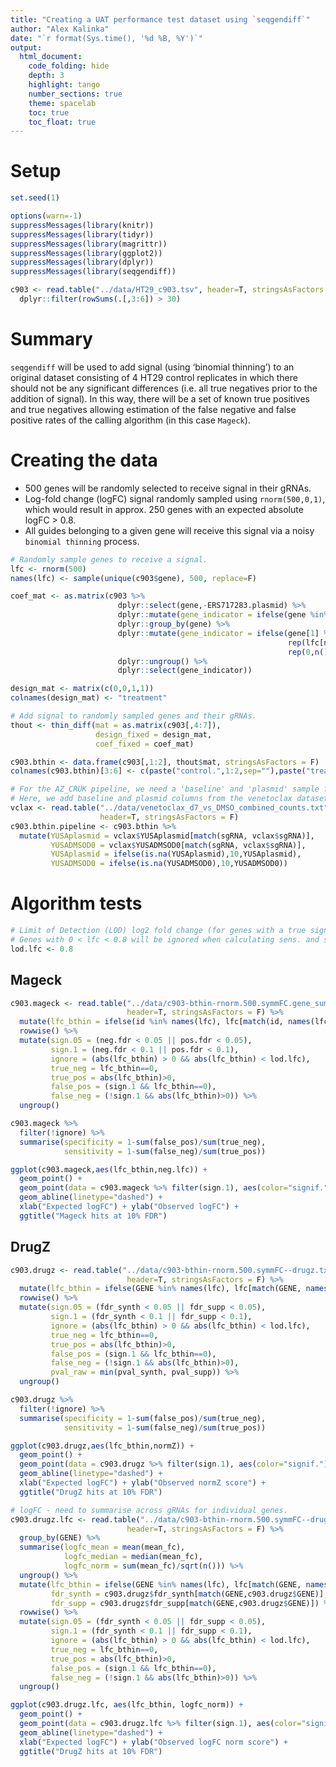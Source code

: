 ```yaml
---
title: "Creating a UAT performance test dataset using `seqgendiff`"
author: "Alex Kalinka"
date: "`r format(Sys.time(), '%d %B, %Y')`"
output:
  html_document:
    code_folding: hide
    depth: 3
    highlight: tango
    number_sections: true
    theme: spacelab
    toc: true
    toc_float: true
---
```


# Setup

```r
set.seed(1)

options(warn=-1)
suppressMessages(library(knitr))
suppressMessages(library(tidyr))
suppressMessages(library(magrittr))
suppressMessages(library(ggplot2))
suppressMessages(library(dplyr))
suppressMessages(library(seqgendiff))

c903 <- read.table("../data/HT29_c903.tsv", header=T, stringsAsFactors = F)[,c(1:7)] %>%
  dplyr::filter(rowSums(.[,3:6]) > 30)

```

# Summary

`seqgendiff` will be used to add signal (using 'binomial thinning') to an original dataset consisting of 4 HT29 control replicates in which there should not be any significant differences (i.e. all true negatives prior to the addition of signal). In this way, there will be a set of known true positives and true negatives allowing estimation of the false negative and false positive rates of the calling algorithm (in this case `Mageck`).

# Creating the data

* 500 genes will be randomly selected to receive signal in their gRNAs.
* Log-fold change (logFC) signal randomly sampled using `rnorm(500,0,1)`, which would result in approx. 250 genes with an expected absolute logFC > 0.8.
* All guides belonging to a given gene will receive this signal via a noisy `binomial thinning` process.

```r
# Randomly sample genes to receive a signal.
lfc <- rnorm(500)
names(lfc) <- sample(unique(c903$gene), 500, replace=F)

coef_mat <- as.matrix(c903 %>%
                        dplyr::select(gene,-ERS717283.plasmid) %>%
                        dplyr::mutate(gene_indicator = ifelse(gene %in% names(lfc),1,0)) %>%
                        dplyr::group_by(gene) %>%
                        dplyr::mutate(gene_indicator = ifelse(gene[1] %in% names(lfc),
                                                              rep(lfc[names(lfc)==gene[1]],n()),
                                                              rep(0,n()))) %>%
                        dplyr::ungroup() %>%
                        dplyr::select(gene_indicator))

design_mat <- matrix(c(0,0,1,1))
colnames(design_mat) <- "treatment"

# Add signal to randomly sampled genes and their gRNAs.
thout <- thin_diff(mat = as.matrix(c903[,4:7]), 
                   design_fixed = design_mat, 
                   coef_fixed = coef_mat)

c903.bthin <- data.frame(c903[,1:2], thout$mat, stringsAsFactors = F)
colnames(c903.bthin)[3:6] <- c(paste("control.",1:2,sep=""),paste("treat.",1:2,sep=""))

```

```r
# For the AZ_CRUK pipeline, we need a 'baseline' and 'plasmid' sample for a resistance screen.
# Here, we add baseline and plasmid columns from the venetoclax datasets.
vclax <- read.table("../data/venetoclax_d7_vs_DMSO_combined_counts.txt", 
                    header=T, stringsAsFactors = F)
c903.bthin.pipeline <- c903.bthin %>%
  mutate(YUSAplasmid = vclax$YUSAplasmid[match(sgRNA, vclax$sgRNA)],
         YUSADMSOD0 = vclax$YUSADMSOD0[match(sgRNA, vclax$sgRNA)],
         YUSAplasmid = ifelse(is.na(YUSAplasmid),10,YUSAplasmid),
         YUSADMSOD0 = ifelse(is.na(YUSADMSOD0),10,YUSADMSOD0))

```

# Algorithm tests

```r
# Limit of Detection (LOD) log2 fold change (for genes with a true signal).
# Genes with 0 < lfc < 0.8 will be ignored when calculating sens. and spec.
lod.lfc <- 0.8
```

## Mageck

```r
c903.mageck <- read.table("../data/c903-bthin-rnorm.500.symmFC.gene_summary.txt",
                          header=T, stringsAsFactors = F) %>%
  mutate(lfc_bthin = ifelse(id %in% names(lfc), lfc[match(id, names(lfc))], 0)) %>%
  rowwise() %>%
  mutate(sign.05 = (neg.fdr < 0.05 || pos.fdr < 0.05),
         sign.1 = (neg.fdr < 0.1 || pos.fdr < 0.1),
         ignore = (abs(lfc_bthin) > 0 && abs(lfc_bthin) < lod.lfc),
         true_neg = lfc_bthin==0,
         true_pos = abs(lfc_bthin)>0,
         false_pos = (sign.1 && lfc_bthin==0),
         false_neg = (!sign.1 && abs(lfc_bthin)>0)) %>%
  ungroup()

c903.mageck %>%
  filter(!ignore) %>%
  summarise(specificity = 1-sum(false_pos)/sum(true_neg),
            sensitivity = 1-sum(false_neg)/sum(true_pos))

ggplot(c903.mageck,aes(lfc_bthin,neg.lfc)) +
  geom_point() +
  geom_point(data = c903.mageck %>% filter(sign.1), aes(color="signif.")) +
  geom_abline(linetype="dashed") +
  xlab("Expected logFC") + ylab("Observed logFC") +
  ggtitle("Mageck hits at 10% FDR")

```

## DrugZ

```r
c903.drugz <- read.table("../data/c903-bthin-rnorm.500.symmFC--drugz.txt",
                          header=T, stringsAsFactors = F) %>%
  mutate(lfc_bthin = ifelse(GENE %in% names(lfc), lfc[match(GENE, names(lfc))], 0)) %>%
  rowwise() %>%
  mutate(sign.05 = (fdr_synth < 0.05 || fdr_supp < 0.05),
         sign.1 = (fdr_synth < 0.1 || fdr_supp < 0.1),
         ignore = (abs(lfc_bthin) > 0 && abs(lfc_bthin) < lod.lfc),
         true_neg = lfc_bthin==0,
         true_pos = abs(lfc_bthin)>0,
         false_pos = (sign.1 && lfc_bthin==0),
         false_neg = (!sign.1 && abs(lfc_bthin)>0),
         pval_raw = min(pval_synth, pval_supp)) %>%
  ungroup()

c903.drugz %>%
  filter(!ignore) %>%
  summarise(specificity = 1-sum(false_pos)/sum(true_neg),
            sensitivity = 1-sum(false_neg)/sum(true_pos))

ggplot(c903.drugz,aes(lfc_bthin,normZ)) +
  geom_point() +
  geom_point(data = c903.drugz %>% filter(sign.1), aes(color="signif.")) +
  geom_abline(linetype="dashed") +
  xlab("Expected logFC") + ylab("Observed normZ score") +
  ggtitle("DrugZ hits at 10% FDR")

```

```r
# logFC - need to summarise across gRNAs for individual genes.
c903.drugz.lfc <- read.table("../data/c903-bthin-rnorm.500.symmFC--drugz--logfc.txt",
                          header=T, stringsAsFactors = F) %>%
  group_by(GENE) %>%
  summarise(logfc_mean = mean(mean_fc),
            logfc_median = median(mean_fc),
            logfc_norm = sum(mean_fc)/sqrt(n())) %>%
  ungroup() %>%
  mutate(lfc_bthin = ifelse(GENE %in% names(lfc), lfc[match(GENE, names(lfc))], 0),
         fdr_synth = c903.drugz$fdr_synth[match(GENE,c903.drugz$GENE)],
         fdr_supp = c903.drugz$fdr_supp[match(GENE,c903.drugz$GENE)]) %>%
  rowwise() %>%
  mutate(sign.05 = (fdr_synth < 0.05 || fdr_supp < 0.05),
         sign.1 = (fdr_synth < 0.1 || fdr_supp < 0.1),
         ignore = (abs(lfc_bthin) > 0 && abs(lfc_bthin) < lod.lfc),
         true_neg = lfc_bthin==0,
         true_pos = abs(lfc_bthin)>0,
         false_pos = (sign.1 && lfc_bthin==0),
         false_neg = (!sign.1 && abs(lfc_bthin)>0)) %>%
  ungroup()

ggplot(c903.drugz.lfc, aes(lfc_bthin, logfc_norm)) +
  geom_point() +
  geom_point(data = c903.drugz.lfc %>% filter(sign.1), aes(color="signif.")) +
  geom_abline(linetype="dashed") +
  xlab("Expected logFC") + ylab("Observed logFC norm score") +
  ggtitle("DrugZ hits at 10% FDR")

```


